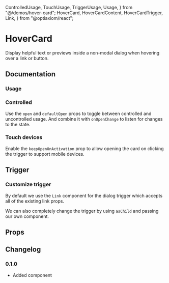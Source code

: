   ControlledUsage,
  TouchUsage,
  TriggerUsage,
  Usage,
} from "@/demos/hover-card";
  HoverCard,
  HoverCardContent,
  HoverCardTrigger,
  Link,
} from "@optiaxiom/react";

# HoverCard

Display helpful text or previews inside a non-modal dialog when hovering over a link or button.

## Documentation

### Usage

<Demo component={Usage} />

### Controlled

Use the `open` and `defaultOpen` props to toggle between controlled and uncontrolled usage. And combine it with `onOpenChange` to listen for changes to the state.

<Demo component={ControlledUsage} />

### Touch devices

Enable the `keepOpenOnActivation` prop to allow opening the card on clicking the trigger to support mobile devices.

<Demo component={TouchUsage} />

## Trigger

### Customize trigger

By default we use the `Link` component for the dialog trigger which accepts all of the existing link props.

We can also completely change the trigger by using `asChild` and passing our own component.

<Demo component={TriggerUsage} />

## Props

<PropsTable component={HoverCard} />

<PropsTable base={Link} component={HoverCardTrigger} />

<PropsTable component={HoverCardContent} />

## Changelog

### 0.1.0

- Added component
